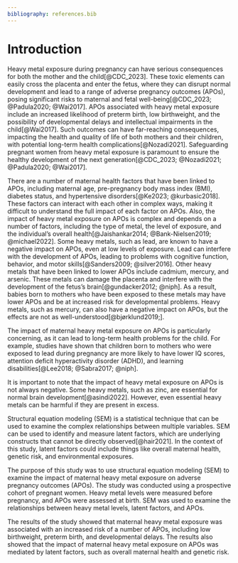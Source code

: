 ```yaml
---
bibliography: references.bib
---
```


# Introduction

Heavy metal exposure during pregnancy can have serious consequences for both the mother and the child[@CDC_2023]. These toxic elements can easily cross the placenta and enter the fetus, where they can disrupt normal development and lead to a range of adverse pregnancy outcomes (APOs), posing significant risks to maternal and fetal well-being[@CDC_2023; @Padula2020; @Wai2017]. APOs associated with heavy metal exposure include an increased likelihood of preterm birth, low birthweight, and the possibility of developmental delays and intellectual impairments in the child[@Wai2017]. Such outcomes can have far-reaching consequences, impacting the health and quality of life of both mothers and their children, with potential long-term health complications[@Nozadi2021]. Safeguarding pregnant women from heavy metal exposure is paramount to ensure the healthy development of the next generation[@CDC_2023; @Nozadi2021; @Padula2020; @Wai2017].

There are a number of maternal health factors that have been linked to APOs, including maternal age, pre-pregnancy body mass index (BMI), diabetes status, and hypertensive disorders[@Ke2023; @kurbasic2018]. These factors can interact with each other in complex ways, making it difficult to understand the full impact of each factor on APOs. Also, the impact of heavy metal exposure on APOs is complex and depends on a number of factors, including the type of metal, the level of exposure, and the individual's overall health[@Jaishankar2014; @Bank-Nielsen2019; @michael2022]. Some heavy metals, such as lead, are known to have a negative impact on APOs, even at low levels of exposure. Lead can interfere with the development of APOs, leading to problems with cognitive function, behavior, and motor skills[@Sanders2009; @silver2016]. Other heavy metals that have been linked to lower APOs include cadmium, mercury, and arsenic. These metals can damage the placenta and interfere with the development of the fetus's brain[@gundacker2012; @niph]. As a result, babies born to mothers who have been exposed to these metals may have lower APOs and be at increased risk for developmental problems. Heavy metals, such as mercury, can also have a negative impact on APOs, but the effects are not as well-understood[@bjørklund2019;].

The impact of maternal heavy metal exposure on APOs is particularly concerning, as it can lead to long-term health problems for the child. For example, studies have shown that children born to mothers who were exposed to lead during pregnancy are more likely to have lower IQ scores, attention deficit hyperactivity disorder (ADHD), and learning disabilities[@Lee2018; @Sabra2017; @niph].

It is important to note that the impact of heavy metal exposure on APOs is not always negative. Some heavy metals, such as zinc, are essential for normal brain development[@asindi2022]. However, even essential heavy metals can be harmful if they are present in excess.

Structural equation modeling (SEM) is a statistical technique that can be used to examine the complex relationships between multiple variables. SEM can be used to identify and measure latent factors, which are underlying constructs that cannot be directly observed[@hair2021]. In the context of this study, latent factors could include things like overall maternal health, genetic risk, and environmental exposures.

The purpose of this study was to use structural equation modeling (SEM) to examine the impact of maternal heavy metal exposure on adverse pregnancy outcomes (APOs). The study was conducted using a prospective cohort of pregnant women. Heavy metal levels were measured before pregnancy, and APOs were assessed at birth. SEM was used to examine the relationships between heavy metal levels, latent factors, and APOs.

The results of the study showed that maternal heavy metal exposure was associated with an increased risk of a number of APOs, including low birthweight, preterm birth, and developmental delays. The results also showed that the impact of maternal heavy metal exposure on APOs was mediated by latent factors, such as overall maternal health and genetic risk.
